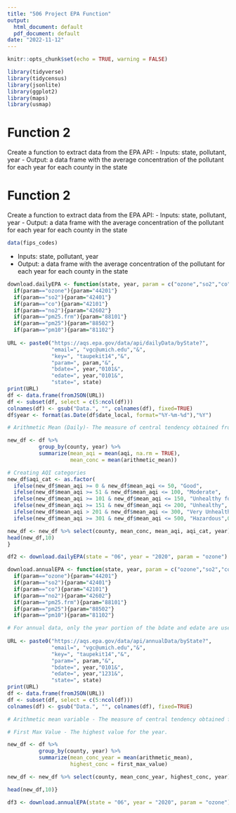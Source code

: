 ```yaml
---
title: "506 Project EPA Function"
output:
  html_document: default
  pdf_document: default
date: "2022-11-12"
---
```


```r
knitr::opts_chunk$set(echo = TRUE, warning = FALSE)
```

```r
library(tidyverse)
library(tidycensus)
library(jsonlite)
library(ggplot2) 
library(maps)
library(usmap)
```

# Function 2

Create a function to extract data from the EPA API:
- Inputs: state, pollutant, year
- Output: a data frame with the average concentration of the pollutant for each year for each county in the state 

# Function 2

Create a function to extract data from the EPA API:
- Inputs: state, pollutant, year
- Output: a data frame with the average concentration of the pollutant for each year for each county in the state 

```r
data(fips_codes)
```

- Inputs: state, pollutant, year
- Output: a data frame with the average concentration of the pollutant for each year for each county in the state 

```r
download.dailyEPA <- function(state, year, param = c("ozone","so2","co","no2","pm25.frm","pm25","pm10")){
  if(param=="ozone"){param="44201"}
  if(param=="so2"){param="42401"}
  if(param=="co"){param="42101"}
  if(param=="no2"){param="42602"}
  if(param=="pm25.frm"){param="88101"}
  if(param=="pm25"){param="88502"}
  if(param=="pm10"){param="81102"}
  
URL <- paste0("https://aqs.epa.gov/data/api/dailyData/byState?",
              "email=", "vgc@umich.edu","&",
              "key=", "taupekit14","&", 
              "param=", param,"&", 
              "bdate=", year,"0101&",
              "edate=", year,"0101&",
              "state=", state)
print(URL)
df <- data.frame(fromJSON(URL))
df <- subset(df, select = c(5:ncol(df)))
colnames(df) <- gsub("Data.", "", colnames(df), fixed=TRUE)
df$year <- format(as.Date(df$date_local, format="%Y-%m-%d"),"%Y")

# Arithmetic Mean (Daily)- The measure of central tendency obtained from the sum of the observed pollutant data values in the daily data set divided by the number of values that comprise the sum for the daily data set. 

new_df <- df %>% 
          group_by(county, year) %>% 
          summarize(mean_aqi = mean(aqi, na.rm = TRUE),
                    mean_conc = mean(arithmetic_mean))

# Creating AQI categories
new_df$aqi_cat <- as.factor(
  ifelse(new_df$mean_aqi >= 0 & new_df$mean_aqi <= 50, "Good",
  ifelse(new_df$mean_aqi >= 51 & new_df$mean_aqi <= 100, "Moderate", 
  ifelse(new_df$mean_aqi >= 101 & new_df$mean_aqi <= 150, "Unhealthy for Sensitive Groups", 
  ifelse(new_df$mean_aqi >= 151 & new_df$mean_aqi <= 200, "Unhealthy", 
  ifelse(new_df$mean_aqi > 201 & new_df$mean_aqi <= 300, "Very Unhealthy", 
  ifelse(new_df$mean_aqi >= 301 & new_df$mean_aqi <= 500, "Hazardous",0)))))))

new_df <- new_df %>% select(county, mean_conc, mean_aqi, aqi_cat, year)
head(new_df,10)
}
```

```r
df2 <- download.dailyEPA(state = "06", year = "2020", param = "ozone")
```


```r
download.annualEPA <- function(state, year, param = c("ozone","so2","co","no2","pm25.frm","pm25","pm10")){
  if(param=="ozone"){param="44201"}
  if(param=="so2"){param="42401"}
  if(param=="co"){param="42101"}
  if(param=="no2"){param="42602"}
  if(param=="pm25.frm"){param="88101"}
  if(param=="pm25"){param="88502"}
  if(param=="pm10"){param="81102"}

# For annual data, only the year portion of the bdate and edate are used and only whole years of data are returned. For example, bdate = 20171231 and edate = 20180101 will return full data for 2017 and 2018
  
URL <- paste0("https://aqs.epa.gov/data/api/annualData/byState?",
              "email=", "vgc@umich.edu","&",
              "key=", "taupekit14","&", 
              "param=", param,"&", 
              "bdate=", year,"0101&",
              "edate=", year,"1231&",
              "state=", state)
print(URL)
df <- data.frame(fromJSON(URL))
df <- subset(df, select = c(5:ncol(df)))
colnames(df) <- gsub("Data.", "", colnames(df), fixed=TRUE)

# Arithmetic mean variable - The measure of central tendency obtained from the sum of the observed pollutant data values in the yearly data set divided by the number of values that comprise the sum for the yearly data set.

# First Max Value - The highest value for the year.

new_df <- df %>% 
          group_by(county, year) %>% 
          summarize(mean_conc_year = mean(arithmetic_mean),
                    highest_conc = first_max_value)

new_df <- new_df %>% select(county, mean_conc_year, highest_conc, year)

head(new_df,10)}
```


```r
df3 <- download.annualEPA(state = "06", year = "2020", param = "ozone")
```


